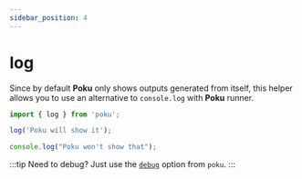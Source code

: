 ```yaml
---
sidebar_position: 4
---
```


# log

Since by default **Poku** only shows outputs generated from itself, this helper allows you to use an alternative to `console.log` with **Poku** runner.

```ts
import { log } from 'poku';

log('Poku will show it');

console.log("Poku won't show that");
```

:::tip
Need to debug? Just use the [`debug`](/docs/documentation/poku/options/debug) option from `poku`.
:::
